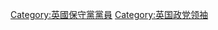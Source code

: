 {{Catnav|頁面分類|人物|各國人物|英国人|英國政治人物}}
{{Catnav|頁面分類|人物|各國人物|各國政治人物|英國政治人物}}
{{Commonscat|Leaders of the Conservative Party of the United Kingdom}}

[[Category:英國保守黨黨員|Category:英國保守黨黨員]]
[[Category:英国政党领袖|Category:英国政党领袖]]